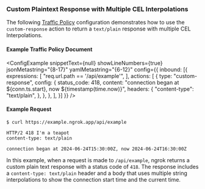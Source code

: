 
### Custom Plaintext Response with Multiple CEL Interpolations

The following [Traffic Policy](/docs/http/traffic-policy/index.mdx) 
configuration demonstrates how to use the `custom-response` action to return a 
`text/plain` response with multiple CEL Interpolations.

#### Example Traffic Policy Document

<ConfigExample
  snippetText={null}
  showLineNumbers={true}
  jsonMetastring="{8-17}"
  yamlMetastring="{6-12}"
  config={{
    inbound: [{
      expressions: [
        "req.url.path == '/api/example'",
      ],
      actions: [
        {
          type: "custom-response",
          config: {
            status_code: 418,
            content: "connection began at ${conn.ts.start}, now ${timestamp(time.now)}",
            headers: {
              "content-type": "text/plain",
            },
          },
        },
      ],
    }]
  }}
/>

#### Example Request

```shell
$ curl https://example.ngrok.app/api/example
```

```http
HTTP/2 418 I'm a teapot
content-type: text/plain

connection began at 2024-06-24T15:30:00Z, now 2024-06-24T16:30:00Z
```

In this example, when a request is made to `/api/example`, ngrok returns a 
custom plain text response with a status code of `418`. The response includes a 
`content-type: text/plain` header and a body that uses multiple string 
interpolations to show the connection start time and the current time.